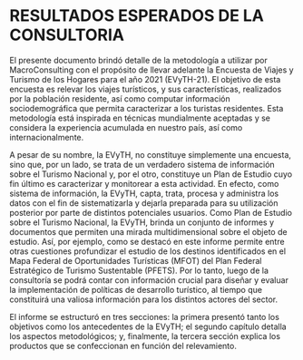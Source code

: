 

# **RESULTADOS ESPERADOS DE LA CONSULTORIA**

El presente documento brindó detalle de la metodología a utilizar por MacroConsulting con el propósito de llevar adelante la Encuesta de Viajes y Turismo de los Hogares para el año 2021 (EVyTH-21). El objetivo de esta encuesta es relevar los viajes turísticos, y sus características, realizados por la población residente, así como computar información sociodemográfica que permita caracterizar a los turistas residentes. Esta metodología está inspirada en técnicas mundialmente aceptadas y se considera la experiencia acumulada en nuestro país, así como internacionalmente.

A pesar de su nombre, la EVyTH, no constituye simplemente una encuesta, sino que, por un lado, se trata de un verdadero sistema de información sobre el Turismo Nacional y, por el otro, constituye un Plan de Estudio cuyo fin último es caracterizar y monitorear a esta actividad. En efecto, como sistema de información, la EVyTH, capta, trata, procesa y administra los datos con el fin de sistematizarla y dejarla preparada para su utilización posterior por parte de distintos potenciales usuarios. Como Plan de Estudio sobre el Turismo Nacional, la EVyTH, brinda un conjunto de informes y documentos que permiten una mirada multidimensional sobre el objeto de estudio. Así, por ejemplo, como se destacó en este informe permite entre otras cuestiones profundizar el estudio de los destinos identificados en el Mapa Federal de Oportunidades Turísticas (MFOT) del Plan Federal Estratégico de Turismo Sustentable (PFETS). Por lo tanto, luego de la consultoría se podrá contar con información crucial para diseñar y evaluar la implementación de políticas de desarrollo turístico, al tiempo que constituirá una valiosa información para los distintos actores del sector.

El informe se estructuró en tres secciones: la primera presentó tanto los objetivos como los antecedentes de la EVyTH; el segundo capítulo detalla los aspectos metodológicos; y, finalmente, la tercera sección explica los productos que se confeccionan en función del relevamiento.
